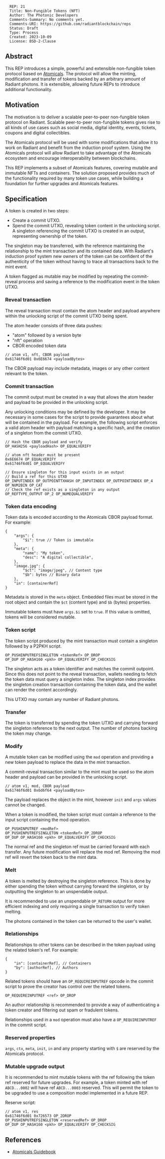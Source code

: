 <pre>
  REP: 21
  Title: Non-Fungible Tokens (NFT)
  Author: The Photonic Developers
  Comments-Summary: No comments yet.
  Comments-URI: https://github.com/radiantblockchain/reps
  Status: Draft
  Type: Process
  Created: 2023-10-09
  License: BSD-2-Clause
</pre>

==Abstract==
This REP introduces a simple, powerful and extensible non-fungible token protocol based on [https://docs.atomicals.xyz Atomicals]. The protocol will allow the minting, modification and transfer of tokens backed by an arbitrary amount of Radiant photons. It is extensible, allowing future REPs to introduce additional functionality.

==Motivation==
The motivation is to deliver a scalable peer-to-peer non-fungible token protocol on Radiant. Scalable peer-to-peer non-fungible tokens gives rise to all kinds of use cases such as social media, digital identity, events, tickets, coupons and digital collectibles.

The Atomicals protocol will be used with some modifications that allow it to work on Radiant and benefit from the induction proof system. Using the Atomicals protocol will allow Radiant to take advantage of the Atomicals ecosystem and encourage interoperability between blockchains.

This REP implements a subset of Atomicals features, covering mutable and immutable NFTs and containers. The solution proposed provides much of the functionality required by many token use cases, while building a foundation for further upgrades and Atomicals features.

==Specification==
A token is created in two steps:

* Create a commit UTXO.
* Spend the commit UTXO, revealing token content in the unlocking script. A singleton referencing the commit UTXO is created in an output, representing ownership of the token.

The singleton may be transferred, with the reference maintaining the relationship to the mint transaction and its contained data. With Radiant's induction proof system new owners of the token can be confident of the authenticity of the token without having to trace all transactions back to the mint event.

A token flagged as mutable may be modified by repeating the commit-reveal process and saving a reference to the modification event in the token UTXO.

===Reveal transaction===
The reveal transaction must contain the atom header and payload anywhere within the unlocking script of the commit UTXO being spent.

The atom header consists of three data pushes:
* "atom" followed by a version byte
* "nft" operation
* CBOR encoded token data

<pre>
// atom v1, nft, CBOR payload
0x61746f6d01 0x6E6674 <payloadBytes>
</pre>

The CBOR payload may include metadata, images or any other content relevant to the token.

===Commit transaction===
The commit output must be created in a way that allows the atom header and payload to be provided in the unlocking script.

Any unlocking conditions may be defined by the developer. It may be necessary in some cases for the script to provide guarantees about what will be contained in the payload. For example, the following script enforces a valid atom header with payload matching a specific hash, and the creation of a singleton from the commit UTXO.

<pre>
// Hash the CBOR payload and verify
OP_HASH256 <payloadHash> OP_EQUALVERIFY

// atom nft header must be present
0x6E6674 OP_EQUALVERIFY
0x61746f6d01 OP_EQUALVERIFY

// Ensure singleton for this input exists in an output
// Build a ref for this UTXO
OP_INPUTINDEX OP_OUTPOINTTXHASH OP_INPUTINDEX OP_OUTPOINTINDEX OP_4 OP_NUM2BIN OP_CAT
// Check the ref exists as a singleton in any output
OP_REFTYPE_OUTPUT OP_2 OP_NUMEQUALVERIFY
</pre>

===Token data encoding===
Token data is encoded according to the Atomicals CBOR payload format. For example:

<pre>
{
    "args": {
        "$i": true // Token is immutable
    },
    "meta": {
        "name": "My token",
        "desc": "A digital collectible",
    },
    "image.jpg": {
        "$ct": "image/jpeg", // Content type
        "$b": bytes // Binary data
    },
    "in": [containerRef]
}
</pre>

Metadata is stored in the <code>meta</code> object. Embedded files must be stored in the root object and contain the <code>$ct</code> (content type) and <code>$b</code> (bytes) properties.

Immutable tokens must have <code>args.$i</code> set to <code>true</code>. If this value is omitted, tokens will be considered mutable.

===Token script===
The token script produced by the mint transaction must contain a singleton followed by a P2PKH script.

<pre>
OP_PUSHINPUTREFSINGLETON <tokenRef> OP_DROP
OP_DUP OP_HASH160 <pkh> OP_EQUALVERIFY OP_CHECKSIG
</pre>

The singleton acts as a token identifier and matches the commit outpoint. Since this does not point to the reveal transaction, wallets needing to fetch the token data must query a singleton index. The singleton index provides the singleton creation transaction containing the token data, and the wallet can render the content accordingly.

This UTXO may contain any number of Radiant photons.

===Transfer===
The token is transferred by spending the token UTXO and carrying forward the singleton reference to the next output. The number of photons backing the token may change.

===Modify===
A mutable token can be modified using the <code>mod</code> operation and providing a new token payload to replace the data in the mint transaction.

A commit-reveal transaction similar to the mint must be used so the atom header and payload can be provided in the unlocking script.

<pre>
// atom v1, mod, CBOR payload
0x61746f6d01 0x6d6f64 <payloadBytes>
</pre>

The payload replaces the object in the mint, however <code>init</code> and <code>args</code> values cannot be changed.

When a token is modified, the token script must contain a reference to the input script containing the mod operation.

<pre>
OP_PUSHINPUTREF <modRef>
OP_PUSHINPUTREFSINGLETON <tokenRef> OP_2DROP
OP_DUP OP_HASH160 <pkh> OP_EQUALVERIFY OP_CHECKSIG
</pre>

The normal ref and the singleton ref must be carried forward with each transfer. Any future modification will replace the mod ref. Removing the mod ref will revert the token back to the mint data.

===Melt===
A token is melted by destroying the singleton reference. This is done by either spending the token without carrying forward the singleton, or by outputting the singleton to an unspendable output.

It is recommended to use an unspendable <code>OP_RETURN</code> output for more efficient indexing and only requiring a single transaction to verify token melting.

The photons contained in the token can be returned to the user's wallet.

===Relationships===
Relationships to other tokens can be described in the token payload using the related token's ref. For example:

<pre>
{
    "in": [containerRef], // Containers
    "by": [authorRef], // Authors
}
</pre>

Related tokens should have an <code>OP_REQUIREINPUTREF</code> opcode in the commit script to prove the creator has control over the related tokens.

<pre>
OP_REQUIREINPUTREF <ref> OP_DROP
</pre>

An author relationship is recommended to provide a way of authenticating a token creator and filtering out spam or fradulent tokens.

Relationships used in a <code>mod</code> operation must also have a <code>OP_REQUIREINPUTREF</code> in the commit script.

===Reserved properties===
<code>args</code>, <code>ctx</code>, <code>meta</code>, <code>init</code>, <code>in</code> and any property starting with <code>$</code> are reserved by the Atomicals protocol.

===Mutable upgrade output===
It is recommended to mint mutable tokens with the ref following the token ref reserved for future upgrades. For example, a token minted with ref <code>ABCD...0002</code> will have ref <code>ABCD...0003</code> reserved. This will permit the token to be upgraded to use a composition model implemented in a future REP.

Reserve script:

<pre>
// atom v1, res
0x61746f6d01 0x726573 OP_2DROP
OP_PUSHINPUTREFSINGLETON <reservedRef> OP_DROP
OP_DUP OP_HASH160 <pkh> OP_EQUALVERIFY OP_CHECKSIG
</pre>

==References==
* [https://docs.atomicals.xyz Atomicals Guidebook]
